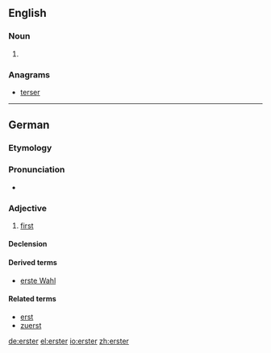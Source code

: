 ==English==

===Noun===
{{en-noun}}

# {{context|New York City|and|New Orleans}} {{eye dialect of|oyster}}

===Anagrams===
* [[terser#English|terser]]

----

==German==

===Etymology===
{{etyl|goh|de}} {{term|erist|ērist|lang=goh}}

===Pronunciation===
* {{IPA|/ˈʔɛɐ̯stɐ/|lang=de}}

===Adjective===
{{de-adj|-}}

# [[first]]

====Declension====
{{de-decl-adj-notcomp|erst|strong_pred=yes|lemma=erster}}

====Derived terms====
* [[erste Wahl]]

====Related terms====
* [[erst]]
* [[zuerst]]

[[de:erster]]
[[el:erster]]
[[io:erster]]
[[zh:erster]]